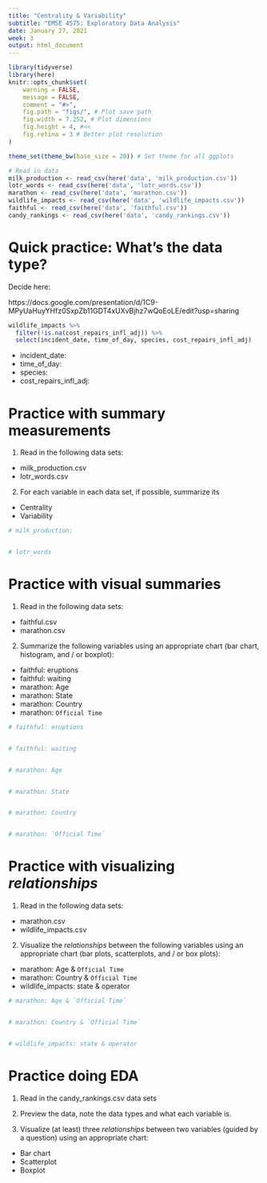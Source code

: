 ```yaml
---
title: "Centrality & Variability"
subtitle: "EMSE 4575: Exploratory Data Analysis"
date: January 27, 2021
week: 3
output: html_document
---
```


```r
library(tidyverse)
library(here)
knitr::opts_chunk$set(
    warning = FALSE,
    message = FALSE,
    comment = "#>",
    fig.path = "figs/", # Plot save path
    fig.width = 7.252, # Plot dimensions
    fig.height = 4, #<<
    fig.retina = 3 # Better plot resolution
)

theme_set(theme_bw(base_size = 20)) # Set theme for all ggplots

# Read in data
milk_production <- read_csv(here('data', 'milk_production.csv'))
lotr_words <- read_csv(here('data', 'lotr_words.csv'))
marathon <- read_csv(here('data', 'marathon.csv'))
wildlife_impacts <- read_csv(here('data', 'wildlife_impacts.csv'))
faithful <- read_csv(here('data', 'faithful.csv'))
candy_rankings <- read_csv(here('data', 'candy_rankings.csv'))
```

# Quick practice: What's the data type?

Decide here:

https://docs.google.com/presentation/d/1C9-MPyUaHuyYHfz0SxpZb11GDT4xUXvBjhz7wQoEoLE/edit?usp=sharing

```r
wildlife_impacts %>%
  filter(!is.na(cost_repairs_infl_adj)) %>%
  select(incident_date, time_of_day, species, cost_repairs_infl_adj)
```

- incident_date:
- time_of_day:
- species:
- cost_repairs_infl_adj:



# Practice with summary measurements

1) Read in the following data sets:

- milk_production.csv
- lotr_words.csv

 2) For each variable in each data set, if possible, summarize its

- Centrality
- Variability

```r
# milk_production:


# lotr_words

```



# Practice with visual summaries

1) Read in the following data sets:

- faithful.csv
- marathon.csv

2) Summarize the following variables using an appropriate chart (bar chart, histogram, and / or boxplot):

- faithful: eruptions
- faithful: waiting
- marathon: Age
- marathon: State
- marathon: Country
- marathon: `Official Time`

```r
# faithful: eruptions


# faithful: waiting


# marathon: Age


# marathon: State


# marathon: Country


# marathon: `Official Time`

```



# Practice with visualizing _relationships_

1) Read in the following data sets:

- marathon.csv
- wildlife_impacts.csv

2) Visualize the _relationships_ between the following variables using an appropriate chart (bar plots, scatterplots, and / or box plots):

- marathon: Age & `Official Time`
- marathon: Country & `Official Time`
- wildlife_impacts: state & operator

```r
# marathon: Age & `Official Time`


# marathon: Country & `Official Time`


# wildlife_impacts: state & operator

```



# Practice doing EDA

1) Read in the candy_rankings.csv data sets

2) Preview the data, note the data types and what each variable is.

3) Visualize (at least) three _relationships_ between two variables (guided by a question) using an appropriate chart:

- Bar chart
- Scatterplot
- Boxplot

```r

```
